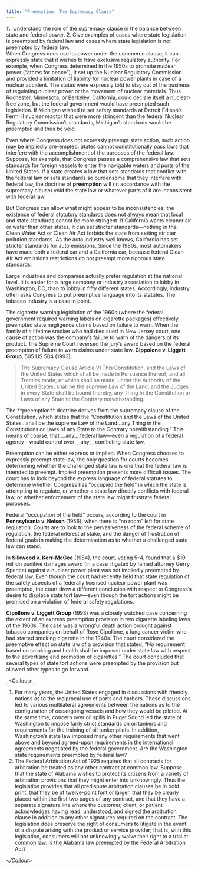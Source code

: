 ```yaml
---
title: "Preemption: The Supremacy Clause"
---
```

<div className="content-chunk" data-subsection-id = "">
<Info title="LEARNING OBJECTIVES">1\. Understand the role of the supremacy clause in the balance between state and federal power. 2. Give examples of cases where state legislation is preempted by federal law and cases where state legislation is not preempted by federal law.</Info>
</div>
<div className="content-chunk" data-subsection-id = "">
When Congress does use its power under the commerce clause, it can expressly state that it wishes to have exclusive regulatory authority. For example, when Congress determined in the 1950s to promote nuclear power (“atoms for peace”), it set up the Nuclear Regulatory Commission and provided a limitation of liability for nuclear power plants in case of a nuclear accident. The states were expressly told to stay out of the business of regulating nuclear power or the movement of nuclear materials. Thus Rochester, Minnesota, or Berkeley, California, could declare itself a nuclear-free zone, but the federal government would have preempted such legislation. If Michigan wished to set safety standards at Detroit Edison’s Fermi II nuclear reactor that were more stringent than the federal Nuclear Regulatory Commission’s standards, Michigan’s standards would be preempted and thus be void. 

Even where Congress does not expressly preempt state action, such action may be impliedly pre-empted. States cannot constitutionally pass laws that interfere with the accomplishment of the purposes of the federal law. Suppose, for example, that Congress passes a comprehensive law that sets standards for foreign vessels to enter the navigable waters and ports of the United States. If a state creates a law that sets standards that conflict with the federal law or sets standards so burdensome that they interfere with federal law, the doctrine of **preemption** will (in accordance with the supremacy clause) void the state law or whatever parts of it are inconsistent with federal law.

But Congress can allow what might appear to be inconsistencies; the existence of federal statutory standards does not always mean that local and state standards cannot be more stringent. If California wants cleaner air or water than other states, it can set stricter standards—nothing in the Clean Water Act or Clean Air Act forbids the state from setting stricter pollution standards. As the auto industry well knows, California has set stricter standards for auto emissions. Since the 1980s, most automakers have made both a federal car and a California car, because federal Clean Air Act emissions restrictions do not preempt more rigorous state standards.

Large industries and companies actually prefer regulation at the national level. It is easier for a large company or industry association to lobby in Washington, DC, than to lobby in fifty different states. Accordingly, industry often asks Congress to put preemptive language into its statutes. The tobacco industry is a case in point.

The cigarette warning legislation of the 1960s (where the federal government required warning labels on cigarette packages) effectively preempted state negligence claims based on failure to warn. When the family of a lifetime smoker who had died sued in New Jersey court, one cause of action was the company’s failure to warn of the dangers of its product. The Supreme Court reversed the jury’s award based on the federal preemption of failure to warn claims under state law. __Cippolone v. Liggett Group__, 505 US 504 (1993).
</div>
<div className="content-chunk" data-subsection-id = "">
<Blockquote>The Supremacy Clause Article VI This Constitution, and the Laws of the United States which shall be made in Pursuance thereof; and all Treaties made, or which shall be made, under the Authority of the United States, shall be the supreme Law of the Land; and the Judges in every State shall be bound thereby, any Thing in the Constitution or Laws of any State to the Contrary notwithstanding.</Blockquote>
</div>
<div className="content-chunk" data-subsection-id = "">
The **preemption** doctrine derives from the supremacy clause of the Constitution, which states that the “Constitution and the Laws of the United States…shall be the supreme Law of the Land…any Thing in the Constitutions or Laws of any State to the Contrary notwithstanding.” This means of course, that __any__ federal law—even a regulation of a federal agency—would control over __any__ conflicting state law.

Preemption can be either express or implied. When Congress chooses to expressly preempt state law, the only question for courts becomes determining whether the challenged state law is one that the federal law is intended to preempt. Implied preemption presents more difficult issues. The court has to look beyond the express language of federal statutes to determine whether Congress has “occupied the field” in which the state is attempting to regulate, or whether a state law directly conflicts with federal law, or whether enforcement of the state law might frustrate federal purposes.

Federal “occupation of the field” occurs, according to the court in __Pennsylvania v. Nelson__ (1956), when there is “no room” left for state regulation. Courts are to look to the pervasiveness of the federal scheme of regulation, the federal interest at stake, and the danger of frustration of federal goals in making the determination as to whether a challenged state law can stand.

In __Silkwood v. Kerr-McGee__ (1984), the court, voting 5–4, found that a \$10 million punitive damages award (in a case litigated by famed attorney Gerry Spence) against a nuclear power plant was not impliedly preempted by federal law. Even though the court had recently held that state regulation of the safety aspects of a federally licensed nuclear power plant was preempted, the court drew a different conclusion with respect to Congress’s desire to displace state tort law—even though the tort actions might be premised on a violation of federal safety regulations.

__Cipollone v. Liggett Group__ (1993) was a closely watched case concerning the extent of an express preemption provision in two cigarette labeling laws of the 1960s. The case was a wrongful death action brought against tobacco companies on behalf of Rose Cipollone, a lung cancer victim who had started smoking cigarette in the 1940s. The court considered the preemptive effect on state law of a provision that stated, “No requirement based on smoking and health shall be imposed under state law with respect to the advertising and promotion of cigarettes.” The court concluded that several types of state tort actions were preempted by the provision but allowed other types to go forward.
</div>
<div className="content-chunk" data-subsection-id = "EXERCISE-145t">
_&lt;Callout&gt;_

1.  For many years, the United States engaged in discussions with friendly nations as to the reciprocal use of ports and harbors. These discussions led to various multilateral agreements between the nations as to the configuration of oceangoing vessels and how they would be piloted. At the same time, concern over oil spills in Puget Sound led the state of Washington to impose fairly strict standards on oil tankers and requirements for the training of oil tanker pilots. In addition, Washington’s state law imposed many other requirements that went above and beyond agreed-upon requirements in the international agreements negotiated by the federal government. Are the Washington state requirements preempted by federal law?
2.  The Federal Arbitration Act of 1925 requires that all contracts for arbitration be treated as any other contract at common law. Suppose that the state of Alabama wishes to protect its citizens from a variety of arbitration provisions that they might enter into unknowingly. Thus the legislation provides that all predispute arbitration clauses be in bold print, that they be of twelve-point font or larger, that they be clearly placed within the first two pages of any contract, and that they have a separate signature line where the customer, client, or patient acknowledges having read, understood, and signed the arbitration clause in addition to any other signatures required on the contract. The legislation does preserve the right of consumers to litigate in the event of a dispute arising with the product or service provider; that is, with this legislation, consumers will not unknowingly waive their right to a trial at common law. Is the Alabama law preempted by the Federal Arbitration Act?

_&lt;/Callout&gt;_
</div>
